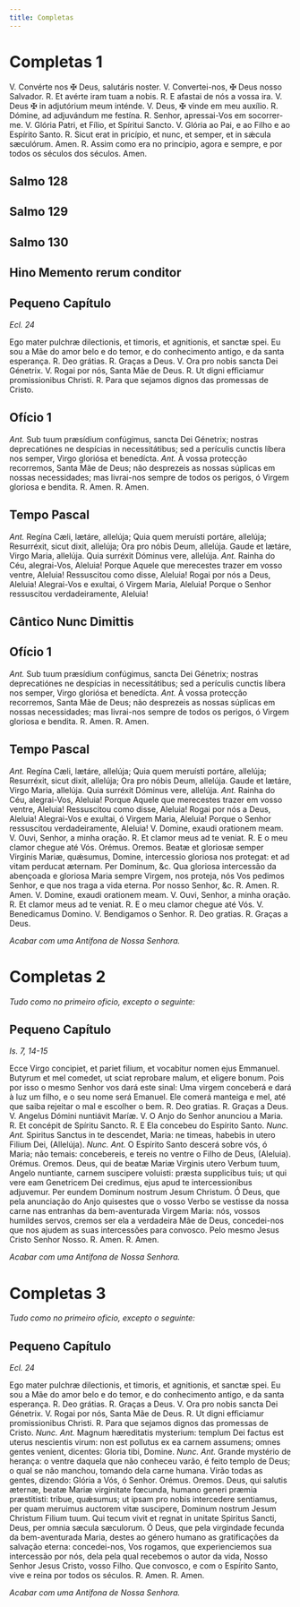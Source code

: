 ```yaml
---
title: Completas
---
```


# Completas 1

<div class="grid grid-cols-2 gap-5">
  <span class="text-justify">
    V. Convérte nos <span class="text-red-500">&#10016;</span> Deus, salutáris
    noster.
  </span>
  <span class="text-justify">
    V. Convertei-nos, <span class="text-red-500">&#10016;</span> Deus nosso
    Salvador.
  </span>
  <span class="text-justify">
    <span class="text-red-500">R.</span> Et avérte iram tuam a nobis.
  </span>
  <span class="text-justify">
    <span class="text-red-500">R.</span> E afastai de nós a vossa ira.
  </span>
  <span class="text-justify">
    V. Deus <span class="text-red-500">&#10016;</span> in adjutórium meum
    inténde.
  </span>
  <span class="text-justify">
    V. Deus, <span class="text-red-500">&#10016;</span> vinde em meu auxílio.
  </span>
  <span class="text-justify">
    <span class="text-red-500">R.</span> Dómine, ad adjuvándum me festína.
  </span>
  <span class="text-justify">
    <span class="text-red-500">R.</span> Senhor, apressai-Vos em socorrer-me.
  </span>
  <span class="text-justify">
    V. Glória Patri, et Fílio, et Spíritui Sancto.
  </span>
  <span class="text-justify">
    V. Glória ao Pai, e ao Filho e ao Espírito Santo.
  </span>
  <span class="text-justify">
    <span class="text-red-500">R.</span> Sicut erat in pricípio, et nunc, et
    semper, et in sǽcula sæculórum. Amen.
  </span>
  <span class="text-justify">
    <span class="text-red-500">R.</span> Assim como era no princípio, agora e
    sempre, e por todos os séculos dos séculos. Amen.
  </span>
</div>


## Salmo 128

<Salmo128 />


## Salmo 129

<Salmo129 />


## Salmo 130

<Salmo130 />


## Hino Memento rerum conditor

<MementoRerumConditor />

## Pequeno Capítulo

_Ecl. 24_

<div class="grid grid-cols-2 gap-5">
  <span class="text-justify">
    Ego mater pulchræ dilectionis, et timoris, et agnitionis, et sanctæ spei.
  </span>
  <span class="text-justify">
    Eu sou a Mãe do amor belo e do temor, e do conhecimento antigo, e da santa
    esperança.
  </span>
  <span class="text-justify">
    <span class="text-red-500">R.</span> Deo grátias.
  </span>
  <span class="text-justify">
    <span class="text-red-500">R.</span> Graças a Deus.
  </span>
  <span class="text-justify">V. Ora pro nobis sancta Dei Génetrix.</span>
  <span class="text-justify">V. Rogai por nós, Santa Mãe de Deus.</span>
  <span class="text-justify">
    <span class="text-red-500">R.</span> Ut digni efficiamur promissionibus
    Christi.
  </span>
  <span class="text-justify">
    <span class="text-red-500">R.</span> Para que sejamos dignos das promessas
    de Cristo.
  </span>
</div>

## Ofício 1

<div class="grid grid-cols-2 gap-5">
  <span class="text-justify">
    <em>Ant.</em> Sub tuum præsídium confúgimus, sancta Dei Génetrix; nostras
    deprecatiónes ne despícias in necessitátibus; sed a perículis cunctis líbera
    nos semper, Virgo gloriósa et benedícta.
  </span>
  <span class="text-justify">
    <em>Ant.</em> À vossa protecção recorremos, Santa Mãe de Deus; não
    desprezeis as nossas súplicas em nossas necessidades; mas livrai-nos sempre
    de todos os perigos, ó Virgem gloriosa e bendita.
  </span>
  <span class="text-justify">
    <span class="text-red-500">R.</span> Amen.
  </span>
  <span class="text-justify">
    <span class="text-red-500">R.</span> Amen.
  </span>
</div>

## Tempo Pascal

<div class="grid grid-cols-2 gap-5">
  <span class="text-justify">
    <em>Ant.</em> Regína Cæli, lætáre, allelúja; Quia quem meruísti portáre,
    allelúja; Resurréxit, sicut dixit, allelúja; Ora pro nóbis Deum, allelúja.
    Gaude et lætáre, Virgo Maria, allelúja. Quia surréxit Dóminus vere,
    allelúja.
  </span>
  <span class="text-justify">
    <em>Ant.</em> Rainha do Céu, alegrai-Vos, Aleluia! Porque Aquele que
    merecestes trazer em vosso ventre, Aleluia! Ressuscitou como disse, Aleluia!
    Rogai por nós a Deus, Aleluia! Alegrai-Vos e exultai, ó Virgem Maria,
    Aleluia! Porque o Senhor ressuscitou verdadeiramente, Aleluia!
  </span>
</div>


## Cântico Nunc Dimittis

<NuncDimittis />

## Ofício 1

<div class="grid grid-cols-2 gap-5">
  <span class="text-justify">
    <em>Ant.</em> Sub tuum præsídium confúgimus, sancta Dei Génetrix; nostras
    deprecatiónes ne despícias in necessitátibus; sed a perículis cunctis líbera
    nos semper, Virgo gloriósa et benedícta.
  </span>
  <span class="text-justify">
    <em>Ant.</em> À vossa protecção recorremos, Santa Mãe de Deus; não
    desprezeis as nossas súplicas em nossas necessidades; mas livrai-nos sempre
    de todos os perigos, ó Virgem gloriosa e bendita.
  </span>
  <span class="text-justify">
    <span class="text-red-500">R.</span> Amen.
  </span>
  <span class="text-justify">
    <span class="text-red-500">R.</span> Amen.
  </span>
</div>

## Tempo Pascal

<div class="grid grid-cols-2 gap-5">
  <span class="text-justify">
    <em>Ant.</em> Regína Cæli, lætáre, allelúja; Quia quem meruísti portáre,
    allelúja; Resurréxit, sicut dixit, allelúja; Ora pro nóbis Deum, allelúja.
    Gaude et lætáre, Virgo Maria, allelúja. Quia surréxit Dóminus vere,
    allelúja.
  </span>
  <span class="text-justify">
    <em>Ant.</em> Rainha do Céu, alegrai-Vos, Aleluia! Porque Aquele que
    merecestes trazer em vosso ventre, Aleluia! Ressuscitou como disse, Aleluia!
    Rogai por nós a Deus, Aleluia! Alegrai-Vos e exultai, ó Virgem Maria,
    Aleluia! Porque o Senhor ressuscitou verdadeiramente, Aleluia!
  </span>
  <span class="text-justify">V. Domine, exaudi orationem meam.</span>
  <span class="text-justify">V. Ouvi, Senhor, a minha oração.</span>
  <span class="text-justify">
    <span class="text-red-500">R.</span> Et clamor meus ad te veniat.
  </span>
  <span class="text-justify">
    <span class="text-red-500">R.</span> E o meu clamor chegue até Vós.
  </span>
  <span class="text-red-500 text-center">Orémus.</span>
  <span class="text-red-500 text-center">Oremos.</span>
  <span class="text-justify">
    Beatæ et gloriosæ semper Virginis Mariæ, quǽsumus, Domine, intercessio
    gloriosa nos protegat: et ad vitam perducat æternam. Per Dominum, &c.
  </span>
  <span class="text-justify">
    Qua gloriosa intercessão da abençoada e gloriosa Maria sempre Virgem, nos
    proteja, nós Vos pedimos Senhor, e que nos traga a vida eterna. Por nosso
    Senhor, &c.
  </span>
  <span class="text-justify">
    <span class="text-red-500">R.</span> Amen.
  </span>
  <span class="text-justify">
    <span class="text-red-500">R.</span> Amen.
  </span>
  <span class="text-justify">V. Domine, exaudi orationem meam.</span>
  <span class="text-justify">V. Ouvi, Senhor, a minha oração.</span>
  <span class="text-justify">
    <span class="text-red-500">R.</span> Et clamor meus ad te veniat.
  </span>
  <span class="text-justify">
    <span class="text-red-500">R.</span> E o meu clamor chegue até Vós.
  </span>
  <span class="text-justify">V. Benedicamus Domino.</span>
  <span class="text-justify">V. Bendigamos o Senhor.</span>
  <span class="text-justify">
    <span class="text-red-500">R.</span> Deo gratias.
  </span>
  <span class="text-justify">
    <span class="text-red-500">R.</span> Graças a Deus.
  </span>
</div>

<em>Acabar com uma Antífona de Nossa Senhora.</em>

# Completas 2

<em>Tudo como no primeiro oficio, excepto o seguinte:</em>

## Pequeno Capítulo

_Is. 7, 14-15_

<div class="grid grid-cols-2 gap-5">
  <span class="text-justify">
    Ecce Virgo concipiet, et pariet filium, et vocabitur nomen ejus Emmanuel.
    Butyrum et mel comedet, ut sciat reprobare malum, et eligere bonum.
  </span>
  <span class="text-justify">
    Pois por isso o mesmo Senhor vos dará este sinal: Uma virgem conceberá e
    dará à luz um filho, e o seu nome será Emanuel. Ele comerá manteiga e mel,
    até que saiba rejeitar o mal e escolher o bem.
  </span>
  <span class="text-justify">
    <span class="text-red-500">R.</span> Deo gratias.
  </span>
  <span class="text-justify">
    <span class="text-red-500">R.</span> Graças a Deus.
  </span>
  <span class="text-justify">V. Angelus Dómini nuntiávit Maríæ.</span>
  <span class="text-justify">V. O Anjo do Senhor anunciou a Maria.</span>
  <span class="text-justify">
    <span class="text-red-500">R.</span> Et concépit de Spíritu Sancto.
  </span>
  <span class="text-justify">
    <span class="text-red-500">R.</span> E Ela concebeu do Espírito Santo.
  </span>
  <span class="text-justify">
    <em>Nunc. Ant.</em> Spiritus Sanctus in te descendet, Maria: ne timeas,
    habebis in utero Filium Dei, (Allelúja).
  </span>
  <span class="text-justify">
    <em>Nunc. Ant.</em> O Espírito Santo descerá sobre vós, ó Maria; não temais:
    concebereis, e tereis no ventre o Filho de Deus, (Aleluia).
  </span>
  <span class="text-red-500 text-center">Orémus.</span>
  <span class="text-red-500 text-center">Oremos.</span>
  <span class="text-justify">
    Deus, qui de beatæ Mariæ Virginis utero Verbum tuum, Angelo nuntiante,
    carnem suscipere voluisti: præsta supplicibus tuis; ut qui vere eam
    Genetricem Dei credimus, ejus apud te intercessionibus adjuvemur. Per eundem
    Dominum nostrum Jesum Christum.
  </span>
  <span class="text-justify">
    Ó Deus, que pela anunciação do Anjo quisestes que o vosso Verbo se vestisse
    da nossa carne nas entranhas da bem-aventurada Virgem Maria: nós, vossos
    humildes servos, cremos ser ela a verdadeira Mãe de Deus, concedei-nos que
    nos ajudem as suas intercessões para convosco. Pelo mesmo Jesus Cristo
    Senhor Nosso.
  </span>
  <span class="text-justify">
    <span class="text-red-500">R.</span> Amen.
  </span>
  <span class="text-justify">
    <span class="text-red-500">R.</span> Amen.
  </span>
</div>

<em>Acabar com uma Antífona de Nossa Senhora.</em>

# Completas 3

<em>Tudo como no primeiro oficio, excepto o seguinte:</em>

## Pequeno Capítulo

_Ecl. 24_

<div class="grid grid-cols-2 gap-5">
  <span class="text-justify">
    Ego mater pulchræ dilectionis, et timoris, et agnitionis, et sanctæ spei.
  </span>
  <span class="text-justify">
    Eu sou a Mãe do amor belo e do temor, e do conhecimento antigo, e da santa
    esperança.
  </span>
  <span class="text-justify">
    <span class="text-red-500">R.</span> Deo grátias.
  </span>
  <span class="text-justify">
    <span class="text-red-500">R.</span> Graças a Deus.
  </span>
  <span class="text-justify">V. Ora pro nobis sancta Dei Génetrix.</span>
  <span class="text-justify">V. Rogai por nós, Santa Mãe de Deus.</span>
  <span class="text-justify">
    <span class="text-red-500">R.</span> Ut digni efficiamur promissionibus
    Christi.
  </span>
  <span class="text-justify">
    <span class="text-red-500">R.</span> Para que sejamos dignos das promessas
    de Cristo.
  </span>
  <span class="text-justify">
    <em>Nunc. Ant.</em> Magnum hæreditatis mysterium: templum Dei factus est
    uterus nescientis virum: non est pollutus ex ea carnem assumens; omnes
    gentes venient, dicentes: Gloria tibi, Domine.
  </span>
  <span class="text-justify">
    <em>Nunc. Ant.</em> Grande mystério de herança: o ventre daquela que não
    conheceu varão, é feito templo de Deus; o qual se não manchou, tomando dela
    carne humana. Virão todas as gentes, dizendo: Glória a Vós, ó Senhor.
  </span>
  <span class="text-red-500 text-center">Orémus.</span>
  <span class="text-red-500 text-center">Oremos.</span>
  <span class="text-justify">
    Deus, qui salutis æternæ, beatæ Mariæ virginitate fœcunda, humano generi
    præmia præstitisti: tribue, quǽsumus; ut ipsam pro nobis intercedere
    sentiamus, per quam meruimus auctorem vitæ suscipere, Dominum nostrum Jesum
    Christum Filium tuum. Qui tecum vivit et regnat in unitate Spiritus Sancti,
    Deus, per omnia sæcula sæculorum.
  </span>
  <span class="text-justify">
    Ó Deus, que pela virgindade fecunda da bem-aventurada Maria, destes ao
    género humano as gratificações da salvação eterna: concedei-nos, Vos
    rogamos, que experienciemos sua intercessão por nós, dela pela qual
    recebemos o autor da vida, Nosso Senhor Jesus Cristo, vosso Filho. Que
    convosco, e com o Espírito Santo, vive e reina por todos os séculos.
  </span>
  <span class="text-justify">
    <span class="text-red-500">R.</span> Amen.
  </span>
  <span class="text-justify">
    <span class="text-red-500">R.</span> Amen.
  </span>
</div>

<em>Acabar com uma Antífona de Nossa Senhora.</em>
